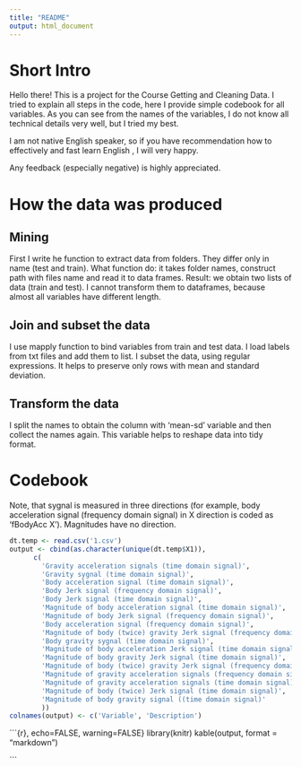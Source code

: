 ```yaml
---
title: "README"
output: html_document
---
```

# Short Intro
Hello there!
This is a project for the Course Getting and Cleaning Data.
I tried to explain all steps in the code, here I provide simple codebook for all variables. As you can see from the names of the variables, I do not know all technical details very well, but I tried my best.

I am not native English speaker, so if you have recommendation how to effectively and fast learn English , I will very happy.

Any feedback (especially negative) is highly appreciated.

# How the data was produced
## Mining
First I write he function to extract data from folders. They differ only in name (test and train). What function do: it takes folder names, construct path with files name and read it to data frames. Result: we obtain two lists of data (train and test). I cannot transform them to dataframes, because almost all variables have different length.

## Join and subset the data
I use mapply function to bind variables from train and test data. 
I load labels from txt files and add them to list.
I subset the data, using regular expressions. It helps to preserve only rows with mean and standard deviation.

## Transform the data
I split the names to obtain the column with 'mean-sd' variable and then collect the names again. This variable helps to reshape data into tidy format.

# Codebook

Note, that sygnal is measured in three directions (for example, body acceleration signal (frequency domain signal) in X direction is coded as 'fBodyAcc X'). Magnitudes have no direction.

```r
dt.temp <- read.csv('1.csv')
output <- cbind(as.character(unique(dt.temp$X1)),  
      c(
        'Gravity acceleration signals (time domain signal)',
        'Gravity sygnal (time domain signal)',
        'Body acceleration signal (time domain signal)',
        'Body Jerk signal (frequency domain signal)',
        'Body Jerk signal (time domain signal)',
        'Magnitude of body acceleration signal (time domain signal)',
        'Magnitude of body Jerk signal (frequency domain signal)',
        'Body acceleration signal (frequency domain signal)',
        'Magnitude of body (twice) gravity Jerk signal (frequency domain signal)',
        'Body gravity sygnal (time domain signal)',
        'Magnitude of body acceleration Jerk signal (time domain signal)',
        'Magnitude of body gravity Jerk signal (time domain signal)',
        'Magnitude of body (twice) gravity Jerk signal (frequency domain signal)',
        'Magnitude of gravity acceleration signals (frequency domain signal)',
        'Magnitude of gravity acceleration signals (time domain signal)',
        'Magnitude of body (twice) Jerk signal (time domain signal)',
        'Magnitude of body gravity signal ((time domain signal)'
        ))
colnames(output) <- c('Variable', 'Description')

```
```{r}, echo=FALSE, warning=FALSE}
library(knitr)
 kable(output, format = "markdown") 

```

                   